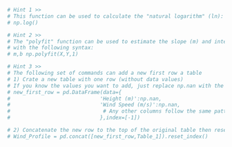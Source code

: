 

```python

# Hint 1 >>
# This function can be used to calculate the "natural logarithm" (ln):
# np.log()

# Hint 2 >>
# The "polyfit" function can be used to estimate the slope (m) and intercept (b) of a line (Y=mX+b), 
# with the following syntax:
# m,b np.polyfit(X,Y,1)

# Hint 3 >>
# The following set of commands can add a new first row a table 
# 1) Crate a new table with one row (without data values)
# If you know the values you want to add, just replace np.nan with the value
# new_first_row = pd.DataFrame(data={
#                             'Height (m)':np.nan,
#                             'Wind Speed (m/s)':np.nan,
#                              # Any other columns follow the same pattern
#                             },index=[-1])

# 2) Concatenate the new row to the top of the original table then reset the index
# Wind_Profile = pd.concat([new_first_row,Table_1]).reset_index()
```
